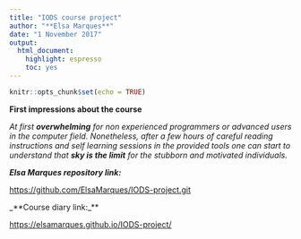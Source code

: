 ```yaml
---
title: "IODS course project"
author: "**Elsa Marques**"
date: "1 November 2017"
output:
  html_document:
    highlight: espresso
    toc: yes
---
```


```r
knitr::opts_chunk$set(echo = TRUE)
```


**First impressions about the course**

*At first **overwhelming** for non experienced programmers or advanced users in the computer field. Nonetheless, after a few hours of careful reading instructions and self learning sessions in the provided tools one can start to understand that **sky is the limit** for the stubborn and motivated individuals.*

_**Elsa Marques repository link:**_

<https://github.com/ElsaMarques/IODS-project.git>

_**Course diary link:_** 

<https://elsamarques.github.io/IODS-project/>



